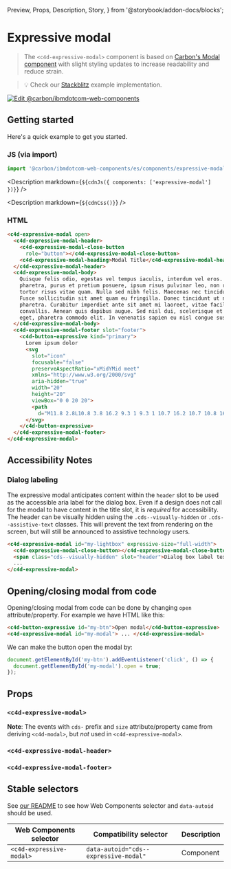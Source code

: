   Preview,
  Props,
  Description,
  Story,
} from '@storybook/addon-docs/blocks';

# Expressive modal

> The `<c4d-expressive-modal>` component is based on
> [Carbon's Modal component](https://custom-elements.carbondesignsystem.com/?path=/story/components-modal--default-story)
> with slight styling updates to increase readability and reduce strain.

> 💡 Check our
> [Stackblitz](https://stackblitz.com/github/carbon-design-system/carbon-for-ibm-dotcom/tree/main/packages/web-components/examples/stackblitz/components/expressive-modal)
> example implementation.

[![Edit @carbon/ibmdotcom-web-components](https://codesandbox.io/static/img/play-codesandbox.svg)](https://stackblitz.com/github/carbon-design-system/carbon-for-ibm-dotcom/tree/main/packages/web-components/examples/codesandbox/components/expressive-modal)

## Getting started

Here's a quick example to get you started.

### JS (via import)

```javascript
import '@carbon/ibmdotcom-web-components/es/components/expressive-modal/index.js';
```

<Description markdown={`${cdnJs({ components: ['expressive-modal'] })}`} />

<Description markdown={`${cdnCss()}`} />

### HTML

```html
<c4d-expressive-modal open>
  <c4d-expressive-modal-header>
    <c4d-expressive-modal-close-button
      role="button"></c4d-expressive-modal-close-button>
    <c4d-expressive-modal-heading>Modal Title</c4d-expressive-modal-heading>
  </c4d-expressive-modal-header>
  <c4d-expressive-modal-body>
    Quisque felis odio, egestas vel tempus iaculis, interdum vel eros. Phasellus
    pharetra, purus et pretium posuere, ipsum risus pulvinar leo, non rutrum
    tortor risus vitae quam. Nulla sed nibh felis. Maecenas nec tincidunt eros.
    Fusce sollicitudin sit amet quam eu fringilla. Donec tincidunt ut nisi vitae
    pharetra. Curabitur imperdiet ante sit amet mi laoreet, vitae facilisis ante
    convallis. Aenean quis dapibus augue. Sed nisl dui, scelerisque et augue
    eget, pharetra commodo elit. In venenatis sapien eu nisl congue suscipit.
  </c4d-expressive-modal-body>
  <c4d-expressive-modal-footer slot="footer">
    <c4d-button-expressive kind="primary">
      Lorem ipsum dolor
      <svg
        slot="icon"
        focusable="false"
        preserveAspectRatio="xMidYMid meet"
        xmlns="http://www.w3.org/2000/svg"
        aria-hidden="true"
        width="20"
        height="20"
        viewBox="0 0 20 20">
        <path
          d="M11.8 2.8L10.8 3.8 16.2 9.3 1 9.3 1 10.7 16.2 10.7 10.8 16.2 11.8 17.2 19 10z"></path>
      </svg>
    </c4d-button-expressive>
  </c4d-expressive-modal-footer>
</c4d-expressive-modal>
```

## Accessibility Notes

### Dialog labeling

The expressive modal anticipates content within the `header` slot to be used as
the accessible aria label for the dialog box. Even if a design does not call for
the modal to have content in the title slot, it is _required_ for accessibility.
The header can be visually hidden using the `.cds--visually-hidden` or
`.cds--assistive-text` classes. This will prevent the text from rendering on the
screen, but will still be announced to assistive technology users.

```html
<c4d-expressive-modal id="my-lightbox" expressive-size="full-width">
  <c4d-expressive-modal-close-button></c4d-expressive-modal-close-button>
  <span class="cds--visually-hidden" slot="header">Dialog box label text</span>
  ...
</c4d-expressive-modal>
```

## Opening/closing modal from code

Opening/closing modal from code can be done by changing `open`
attribute/property. For example we have HTML like this:

```html
<c4d-button-expressive id="my-btn">Open modal</c4d-button-expressive>
<c4d-expressive-modal id="my-modal"> ... </c4d-expressive-modal>
```

We can make the button open the modal by:

```javascript
document.getElementById('my-btn').addEventListener('click', () => {
  document.getElementById('my-modal').open = true;
});
```

## Props

### `<c4d-expressive-modal>`

**Note**: The events with `cds-` prefix and `size` attribute/property came from
deriving `<c4d-modal>`, but _not_ used in `<c4d-expressive-modal>`.

<Props of="cds-expressive-modal" />

### `<c4d-expressive-modal-header>`

<Props of="cds-expressive-modal-header" />

### `<c4d-expressive-modal-footer>`

<Props of="cds-expressive-modal-footer" />

## Stable selectors

See
[our README](https://github.com/carbon-design-system/carbon-for-ibm-dotcom/tree/main/packages/web-components#stable-selectors-for-analytics-and-integratione2e-testing-in-web-components)
to see how Web Components selector and `data-autoid` should be used.

| Web Components selector  | Compatibility selector                | Description |
| ------------------------ | ------------------------------------- | ----------- |
| `<c4d-expressive-modal>` | `data-autoid="cds--expressive-modal"` | Component   |

<Description markdown={contributing} />
